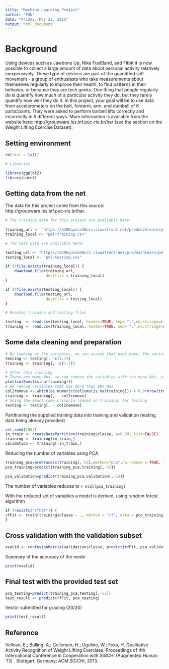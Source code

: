 ```yaml
---
title: "Machine Learning Project"
author: "PdN"
date: "Friday, May 22, 2015"
output: html_document
---
```



# Background

Using devices such as Jawbone Up, Nike FuelBand, and Fitbit it is now possible to collect a large amount of data about
personal activity relatively inexpensively. These type of devices are part of the quantified self movement - a group of
enthusiasts who take measurements about themselves regularly to improve their health, to find patterns in their behavior,
or because they are tech geeks. One thing that people regularly do is quantify how much of a particular activity they do,
but they rarely quantify how well they do it. In this project, your goal will be to use data from accelerometers on the 
belt, forearm, arm, and dumbell of 6 participants. They were asked to perform barbell lifts correctly and incorrectly
in 5 different ways. More information is available from the website here: http://groupware.les.inf.puc-rio.br/har
(see the section on the Weight Lifting Exercise Dataset). 


## Setting environment

```r
rm(list = ls())

# Libraries

library(ggplot2)
library(caret)
```

## Getting data from the net 

The data for this project come from this source: http://groupware.les.inf.puc-rio.br/har.

```r
# The training data for this project are available here: 
    
training_url <- "https://d396qusza40orc.cloudfront.net/predmachlearn/pml-training.csv"
training_local <- "pml-training.csv"

# The test data are available here: 

testing_url <- "https://d396qusza40orc.cloudfront.net/predmachlearn/pml-testing.csv"
testing_local <- "pml-testing.csv"

if (!file.exists(training_local)) {
    download.file(training_url, 
                  destfile = training_local)
}

if (!file.exists(testing_local)) {
    download.file(testing_url, 
                  destfile = testing_local)
}

# Reading training and testing files

testing  <- read.csv(testing_local, header=TRUE, sep= ",",na.strings=c("NA","", "#DIV/0!"))
training <- read.csv(training_local, header=TRUE, sep= ",",na.strings=c("NA","", "#DIV/0!"))
```



## Some data cleaning and preparation

```r
# By looking at the variables, we can assume that user_name, the various timestamps and *_window can be removed
testing <- testing[, -c(1:7)]
training <- training[, -c(1:7)]

# Other data cleaning
# There are many NAs, we can remove the variables with too many NAs, as they cannot contribute to the prediction
plot(colSums(is.na(training)))
# We remove variables that has more than 90% NAs
col2remove <- which(as.numeric(colSums(is.na(training))) > 0.9*nrow(training))
training <- training[, - col2remove]
# Using the exact same criteria (based on training) for testing
testing <- testing[, - col2remove]
```

Partitioning the supplied training data into training and validation (testing data being already provided)

```r
set.seed(1962)
in_train <- createDataPartition(training$classe, p=0.70, list=FALSE)
training <- training[in_train,]
validation <- training[-in_train,]
```

Reducing the number of variables using PCA

```r
training_pca=preProcess(training[,-53],method="pca",na.remove = TRUE, thresh=.99)
pca_training=predict(training_pca,training[,-53])

pca_validation=predict(training_pca,validation[,-53])
```

The number of variables reduces to `r ncol(pca_training) `

With the reduced set of variables a model is derived, using random forest algorithm

```r
if (!exists("rfFit")) {
rfFit <- train(training$classe ~ ., method = "rf", data = pca_training)
}
```

## Cross validation with the validation subset

```r
xvalid <- confusionMatrix(validation$classe, predict(rfFit, pca_validation))
```

Summary of the accuracy of the mode
```r
print(xvalid)
```

## Final test with the provided test set

```r
pca_testing=predict(training_pca,testing[,-53])
test_result <- predict(rfFit, pca_testing)
```

Vector submitted for grading (20/20)
```r
print(test_result)
```

## Reference

Velloso, E.; Bulling, A.; Gellersen, H.; Ugulino, W.; Fuks, H.
Qualitative Activity Recognition of Weight Lifting Exercises.
Proceedings of 4th International Conference in Cooperation with SIGCHI (Augmented Human '13) . Stuttgart, Germany: ACM SIGCHI, 2013.

 
